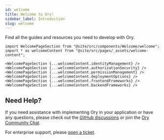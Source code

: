 ```yaml
---
id: welcome
title: Welcome to Ory!
sidebar_label: Introduction
slug: welcome
---
```


Find all the guides and resources you need to develop with Ory.

```mdx-code-block
import WelcomePageSection from "@site/src/components/Welcome/welcome";
import * as welcomeContent from "@site/src/pages/_assets/welcome-content";

<WelcomePageSection {...welcomeContent.identityManagement} />
<WelcomePageSection {...welcomeContent.authorizationSecurity} />
<WelcomePageSection {...welcomeContent.permissionManagement} />
<WelcomePageSection {...welcomeContent.deploymentOptions} />
<WelcomePageSection {...welcomeContent.frontendFrameworks} />
<WelcomePageSection {...welcomeContent.backendFrameworks} />
```

## Need Help?

If you need assistance with implementing Ory in your application or have any questions, please check out the
[GitHub discussions](https://github.com/discussions?discussions_q=org%3Aory+sort%3Aupdated-desc) or join the
[Ory Community Chat](https://slack.ory.com/).

For enterprise support, please [open a ticket](https://console.ory.sh/support).
